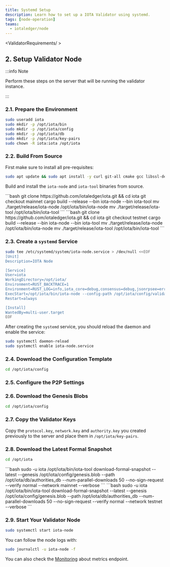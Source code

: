 ```yaml
---
title: Systemd Setup
description: Learn how to set up a IOTA Validator using systemd.
tags: [node-operation]
teams:
  - iotaledger/node
---
```



<ValidatorRequirements/ >

<ValidatorPorts />

<ValidatorGenerateInfo />

## 2. Setup Validator Node

:::info Note

Perform these steps on the server that will be running the validator instance.

:::


### 2.1. Prepare the Environment

```bash
sudo useradd iota
sudo mkdir -p /opt/iota/bin
sudo mkdir -p /opt/iota/config
sudo mkdir -p /opt/iota/db
sudo mkdir -p /opt/iota/key-pairs
sudo chown -R iota:iota /opt/iota
```

### 2.2. Build From Source

First make sure to install all pre-requisites:
```bash
sudo apt update && sudo apt install -y curl git-all cmake gcc libssl-dev pkg-config libclang-dev libpq-dev build-essential
```

Build and install the `iota-node` and `iota-tool` binaries from source.

<Tabs groupId="network">
    <TabItem label="Mainnet" value="mainnet">
      ```bash
      git clone https://github.com/iotaledger/iota.git && cd iota
      git checkout mainnet
      cargo build --release --bin iota-node --bin iota-tool
      mv ./target/release/iota-node /opt/iota/bin/iota-node
      mv ./target/release/iota-tool /opt/iota/bin/iota-tool
      ```
    </TabItem>
    <TabItem label="Testnet" value="testnet">
      ```bash
      git clone https://github.com/iotaledger/iota.git && cd iota
      git checkout testnet
      cargo build --release --bin iota-node --bin iota-tool
      mv ./target/release/iota-node /opt/iota/bin/iota-node
      mv ./target/release/iota-tool /opt/iota/bin/iota-tool
      ```
    </TabItem>
</Tabs>

### 2.3. Create a `systemd` Service

```bash
sudo tee /etc/systemd/system/iota-node.service > /dev/null <<EOF
[Unit]
Description=IOTA Node

[Service]
User=iota
WorkingDirectory=/opt/iota/
Environment=RUST_BACKTRACE=1
Environment=RUST_LOG=info,iota_core=debug,consensus=debug,jsonrpsee=error
ExecStart=/opt/iota/bin/iota-node --config-path /opt/iota/config/validator.yaml
Restart=always

[Install]
WantedBy=multi-user.target
EOF
```

After creating the `systemd` service, you should reload the daemon and enable the service:

```bash
sudo systemctl daemon-reload
sudo systemctl enable iota-node.service
```

### 2.4. Download the Configuration Template

```bash
cd /opt/iota/config
```

<ValidatorDownloadConfig />

### 2.5. Configure the P2P Settings

<ValidatorP2P />

### 2.6. Download the Genesis Blobs

```bash
cd /opt/iota/config
```

<Genesis />

### 2.7. Copy the Validator Keys

Copy the `protocol.key`, `network.key` and `authority.key` you created previously to the server and place them in `/opt/iota/key-pairs`.

### 2.8. Download the Latest Formal Snapshot

```bash
cd /opt/iota
```

<Tabs groupId="network">
    <TabItem label="Mainnet" value="mainnet">
      ```bash
      sudo -u iota /opt/iota/bin/iota-tool download-formal-snapshot --latest --genesis /opt/iota/config/genesis.blob --path /opt/iota/db/authorities_db --num-parallel-downloads 50 --no-sign-request --verify normal --network mainnet --verbose
      ```
    </TabItem>
    <TabItem label="Testnet" value="testnet">
      ```bash
      sudo -u iota /opt/iota/bin/iota-tool download-formal-snapshot --latest --genesis /opt/iota/config/genesis.blob --path /opt/iota/db/authorities_db --num-parallel-downloads 50 --no-sign-request --verify normal --network testnet --verbose
      ```
    </TabItem>
</Tabs>

### 2.9. Start Your Validator Node

```bash
sudo systemctl start iota-node
```

You can follow the node logs with:
```bash
sudo journalctl -u iota-node -f
```

<ValidatorJoinMonitor />

You can also check the [Monitoring](./monitoring.mdx) about metrics endpoint.
